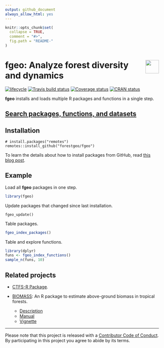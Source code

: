 ```yaml
---
output: github_document
always_allow_html: yes
---
```

<!-- README.md is generated from README.Rmd. Please edit that file -->

```r
knitr::opts_chunk$set(
  collapse = TRUE,
  comment = "#>",
  fig.path = "README-"
)
```

# <img src="https://i.imgur.com/39pvr4n.png" align="right" height=44 /> fgeo: Analyze forest diversity and dynamics

[![lifecycle](https://img.shields.io/badge/lifecycle-experimental-orange.svg)](https://www.tidyverse.org/lifecycle/#experimental)
[![Travis build status](https://travis-ci.org/forestgeo/fgeo.svg?branch=master)](https://travis-ci.org/forestgeo/fgeo)
[![Coverage status](https://coveralls.io/repos/github/forestgeo/fgeo/badge.svg)](https://coveralls.io/r/forestgeo/fgeo?branch=master)
[![CRAN status](https://www.r-pkg.org/badges/version/fgeo)](https://cran.r-project.org/package=fgeo)

__fgeo__ installs and loads multiple R packages and functions in a single step.

## [Search packages, functions, and datasets](https://forestgeo.github.io/fgeo/articles/fgeo.html)

## Installation

```
# install.packages("remotes")
remotes::install_github("forestgeo/fgeo")
```

To learn the details about how to install packages from GitHub, read [this blog post](https://goo.gl/dQKEeg).

## Example

Load all __fgeo__ packages in one step.

```r
library(fgeo)
```

Update packages that changed since last installation.

```
fgeo_update()
```

Table packages.

```r
fgeo_index_packages()
```

Table and explore functions.

```r
library(dplyr)
funs <- fgeo_index_functions()
sample_n(funs, 10)
```

## Related projects

* [CTFS-R Package](http://ctfs.si.edu/Public/CTFSRPackage/).

* [BIOMASS](https://CRAN.R-project.org/package=BIOMASS): An R package to estimate above-ground biomass in tropical forests.
    * [Description](https://CRAN.R-project.org/package=BIOMASS)
    * [Manual](https://cran.r-project.org/web/packages/BIOMASS/BIOMASS.pdf)
    * [Vignette](https://cran.r-project.org/web/packages/BIOMASS/vignettes/VignetteBiomass.html)

---

Please note that this project is released with a [Contributor Code of Conduct](.github/CODE_OF_CONDUCT.md).
By participating in this project you agree to abide by its terms.

